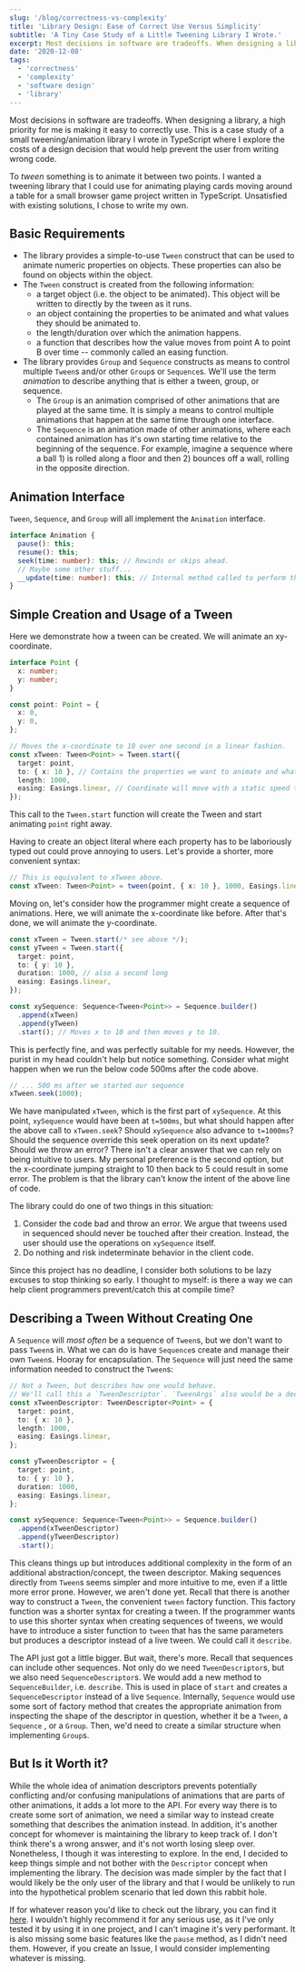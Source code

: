 ```yaml
---
slug: '/blog/correctness-vs-complexity'
title: 'Library Design: Ease of Correct Use Versus Simplicity'
subtitle: 'A Tiny Case Study of a Little Tweening Library I Wrote.'
excerpt: Most decisions in software are tradeoffs. When designing a library, a high priority for me is making it easy to correctly use. This is a case study of a small tweening/animation library I wrote in TypeScript where I explore the costs of a design decision that would help prevent the user from writing wrong code.
date: '2020-12-08'
tags:
  - 'correctness'
  - 'complexity'
  - 'software design'
  - 'library'
---
```


Most decisions in software are tradeoffs. When designing a library, a high priority for me is making it easy to correctly use. This is a case study of a small tweening/animation library I wrote in TypeScript where I explore the costs of a design decision that would help prevent the user from writing wrong code.

To _tween_ something is to animate it between two points.
I wanted a tweening library that I could use for animating playing cards moving around a table for a small browser game project written in TypeScript.
Unsatisfied with existing solutions, I chose to write my own.

## Basic Requirements

- The library provides a simple-to-use `Tween` construct that can be used to animate numeric properties on objects. These properties can also be found on objects within the object.
- The `Tween` construct is created from the following information:
  - a target object (i.e. the object to be animated). This object will be written to directly by the tween as it runs.
  - an object containing the properties to be animated and what values they should be animated to.
  - the length/duration over which the animation happens.
  - a function that describes how the value moves from point A to point B over time -- commonly called an easing function.
- The library provides `Group` and `Sequence` constructs as means to control multiple `Tween`s and/or other `Group`s or `Sequence`s. We'll use the term _animation_ to describe anything that is either a tween, group, or sequence.
  - The `Group` is an animation comprised of other animations that are played at the same time. It is simply a means to control multiple animations that happen at the same time through one interface.
  - The `Sequence` is an animation made of other animations, where each contained animation has it's own starting time relative to the beginning of the sequence. For example, imagine a sequence where a ball 1) is rolled along a floor and then 2) bounces off a wall, rolling in the opposite direction.

## Animation Interface

`Tween`, `Sequence`, and `Group` will all implement the `Animation` interface.

```ts
interface Animation {
  pause(): this;
  resume(): this;
  seek(time: number): this; // Rewinds or skips ahead.
  // Maybe some other stuff...
  __update(time: number): this; // Internal method called to perform the update.
}
```

## Simple Creation and Usage of a Tween

Here we demonstrate how a tween can be created. We will animate an xy-coordinate.

```ts
interface Point {
  x: number;
  y: number;
}

const point: Point = {
  x: 0,
  y: 0,
};

// Moves the x-coordinate to 10 over one second in a linear fashion.
const xTween: Tween<Point> = Tween.start({
  target: point,
  to: { x: 10 }, // Contains the properties we want to animate and what to animate them to.
  length: 1000,
  easing: Easings.linear, // Coordinate will move with a static speed through the animation.
});
```

This call to the `Tween.start` function will create the Tween and start animating `point` right away.

Having to create an object literal where each property has to be laboriously typed out could prove annoying to users. Let's provide a shorter, more convenient syntax:

```ts
// This is equivalent to xTween above.
const xTween: Tween<Point> = tween(point, { x: 10 }, 1000, Easings.linear);
```

Moving on, let's consider how the programmer might create a sequence of animations. Here, we will animate the x-coordinate like before. After that's done, we will animate the y-coordinate.

```ts
const xTween = Tween.start(/* see above */);
const yTween = Tween.start({
  target: point,
  to: { y: 10 },
  duration: 1000, // also a second long
  easing: Easings.linear,
});

const xySequence: Sequence<Tween<Point>> = Sequence.builder()
  .append(xTween)
  .append(yTween)
  .start(); // Moves x to 10 and then moves y to 10.
```

This is perfectly fine, and was perfectly suitable for my needs.
However, the purist in my head couldn't help but notice something. Consider what might happen when we run the below code 500ms after the code above.

```ts
// ... 500 ms after we started our sequence
xTween.seek(1000);
```

We have manipulated `xTween`, which is the first part of `xySequence`. At this point, `xySequence` would have been at `t=500ms`, but what should happen after the above call to `xTween.seek`?
Should `xySequence` also advance to `t=1000ms`? Should the sequence override this seek operation on its next update? Should we throw an error?
There isn't a clear answer that we can rely on being intuitive to users. My personal preference is the second option, but the x-coordinate jumping straight to 10 then back to 5 could result in some error.
The problem is that the library can't know the intent of the above line of code.

The library could do one of two things in this situation:

1. Consider the code bad and throw an error. We argue that tweens used in sequenced should never be touched after their creation. Instead, the user should use the operations on `xySequence` itself.
2. Do nothing and risk indeterminate behavior in the client code.

Since this project has no deadline, I consider both solutions to be lazy excuses to stop thinking so early. I thought to myself: is there a way we can help client programmers prevent/catch this at compile time?

## Describing a Tween Without Creating One

A `Sequence` will _most often_ be a sequence of `Tween`s, but we don't want to pass `Tween`s in. What we can do is have `Sequence`s create and manage their own `Tween`s. Hooray for encapsulation. The `Sequence` will just need the same information needed to construct the `Tween`s:

```ts
// Not a Tween, but describes how one would behave.
// We'll call this a `TweenDescriptor`. `TweenArgs` also would be a decent name.
const xTweenDescriptor: TweenDescriptor<Point> = {
  target: point,
  to: { x: 10 },
  length: 1000,
  easing: Easings.linear,
};

const yTweenDescriptor = {
  target: point,
  to: { y: 10 },
  duration: 1000,
  easing: Easings.linear,
};

const xySequence: Sequence<Tween<Point>> = Sequence.builder()
  .append(xTweenDescriptor)
  .append(yTweenDescriptor)
  .start();
```

This cleans things up but introduces additional complexity in the form of an additional abstraction/concept, the tween descriptor.
Making sequences directly from `Tween`s seems simpler and more intuitive to me, even if a little more error prone. However, we aren't done yet.
Recall that there is another way to construct a `Tween`, the convenient `tween` factory function. This factory function was a shorter syntax for creating a tween.
If the programmer wants to use this shorter syntax when creating sequences of tweens, we would have to introduce a sister function to `tween` that has the same parameters but produces a descriptor instead of a live tween.
We could call it `describe`.

The API just got a little bigger. But wait, there's more. Recall that sequences can include other sequences.
Not only do we need `TweenDescriptor`s, but we also need `SequenceDescriptor`s. We would add a new method to `SequenceBuilder`, i.e. `describe`.
This is used in place of `start` and creates a `SequenceDescriptor` instead of a live `Sequence`.
Internally, `Sequence` would use some sort of factory method that creates the appropriate animation from inspecting the shape of the descriptor in question, whether it be a `Tween`, a `Sequence` , or a `Group`.
Then, we'd need to create a similar structure when implementing `Group`s.

## But Is it Worth it?

While the whole idea of animation descriptors prevents potentially conflicting and/or confusing manipulations of animations that are parts of other animations, it adds a lot more to the API. For every way there is to create some sort of animation, we need a similar way to instead create something that describes the animation instead. In addition, it's another concept for whomever is maintaining the library to keep track of. I don't think there's a wrong answer, and it's not worth losing sleep over. Nonetheless, I though it was interesting to explore. In the end, I decided to keep things simple and not bother with the `Descriptor` concept when implementing the library. The decision was made simpler by the fact that I would likely be the only user of the library and that I would be unlikely to run into the hypothetical problem scenario that led down this rabbit hole.

If for whatever reason you'd like to check out the library, you can find it [here](https://github.com/andrewkolos/ts-tween). I wouldn't highly recommend it for any serious use, as it I've only tested it by using it in one project, and I can't imagine it's very performant. It is also missing some basic features like the `pause` method, as I didn't need them. However, if you create an Issue, I would consider implementing whatever is missing.
